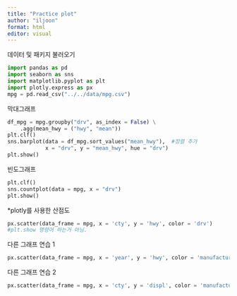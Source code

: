 ```yaml
---
title: "Practice plot"
author: "iljoon"
format: html
editor: visual
---
```


데이터 및 패키지 불러오기
```python
import pandas as pd
import seaborn as sns
import matplotlib.pyplot as plt
import plotly.express as px
mpg = pd.read_csv("../../data/mpg.csv")
```


막대그래프
```python
df_mpg = mpg.groupby("drv", as_index = False) \
    .agg(mean_hwy = ("hwy", "mean"))
plt.clf()
sns.barplot(data = df_mpg.sort_values("mean_hwy"),  #정렬 추가
            x = "drv", y = "mean_hwy", hue = "drv")
plt.show()
```


빈도그래프
```python
plt.clf()
sns.countplot(data = mpg, x = "drv")
plt.show()
```


*plotly를 사용한 산점도
```python
px.scatter(data_frame = mpg, x = 'cty', y = 'hwy', color = 'drv')
#plt.show 명령어 하는거 아님.
```


다른 그래프 연습 1
```python
px.scatter(data_frame = mpg, x = 'year', y = 'hwy', color = 'manufacturer')
```

다른 그래프 연습 2
```python
px.scatter(data_frame = mpg, x = 'cty', y = 'displ', color = 'manufacturer')
```


